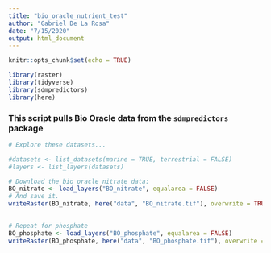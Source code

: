 ```yaml
---
title: "bio_oracle_nutrient_test"
author: "Gabriel De La Rosa"
date: "7/15/2020"
output: html_document
---
```


```r
knitr::opts_chunk$set(echo = TRUE)

library(raster)
library(tidyverse)
library(sdmpredictors)
library(here)
```

### This script pulls Bio Oracle data from the `sdmpredictors` package

```r
# Explore these datasets...

#datasets <- list_datasets(marine = TRUE, terrestrial = FALSE)
#layers <- list_layers(datasets)

# Download the bio oracle nitrate data:
BO_nitrate <- load_layers("BO_nitrate", equalarea = FALSE)
# And save it.
writeRaster(BO_nitrate, here("data", "BO_nitrate.tif"), overwrite = TRUE)
 

# Repeat for phosphate
BO_phosphate <- load_layers("BO_phosphate", equalarea = FALSE)
writeRaster(BO_phosphate, here("data", "BO_phosphate.tif"), overwrite = TRUE)
```

